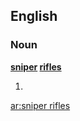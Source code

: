 ==English==

===Noun===
'''[[sniper]] [[rifles]]'''

# {{plural of|[[sniper rifle]]}}

[[ar:sniper rifles]]